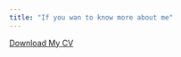 ```yaml
---
title: "If you wan to know more about me"
---
```


[Download My CV](/cloud/project/elements/CV.pdf)
